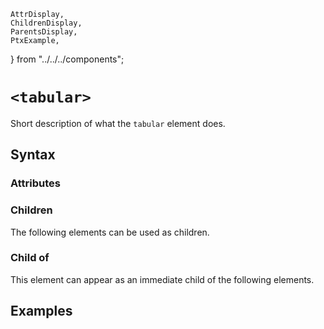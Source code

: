     AttrDisplay,
    ChildrenDisplay,
    ParentsDisplay,
    PtxExample,
} from "../../../components";

# `<tabular>`

Short description of what the `tabular` element does.

## Syntax

### Attributes

<AttrDisplay name="tabular" />

### Children

The following elements can be used as children.

<ChildrenDisplay name="tabular" />

### Child of

This element can appear as an immediate child of the following elements.

<ParentsDisplay name="tabular" />

## Examples

    